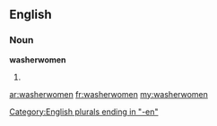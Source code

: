 ==English==

===Noun===
'''washerwomen'''

# {{plural of|washerwoman}}

[[Category:English plurals ending in "-en"]]

[[ar:washerwomen]]
[[fr:washerwomen]]
[[my:washerwomen]]